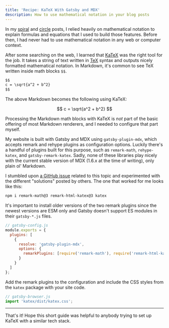 ```yaml
---
title: 'Recipe: KaTeX With Gatsby and MDX'
description: How to use mathematical notation in your blog posts
---
```


In my [spiral](/lab/spiral-into-madness) and [circle](/lab/circle-transition) posts, I relied heavily on mathematical notation to explain formulas and equations that I used to build those features. Before then, I had never had to use mathematical notation in any web or computer context.

After some searching on the web, I learned that [KaTeX](https://katex.org/) was the right tool for the job. It takes a string of text written in [TeX](https://en.wikipedia.org/wiki/TeX) syntax and outputs nicely formatted mathematical notation. In Markdown, it's common to see TeX written inside math blocks `$$`.

```md
$$
c = \sqrt{a^2 + b^2}
$$
```

The above Markdown becomes the following using KaTeX:

$$
c = \sqrt{a^2 + b^2}
$$

Processing the Markdown math blocks with KaTeX is _not_ part of the basic offering of most Markdown renderers, and I needed to configure that part myself.

My website is built with Gatsby and MDX using `gatsby-plugin-mdx`, which accepts remark and rehype plugins as configuration options. Luckily there's a handful of plugins built for this purpose, such as `remark-math`, `rehype-katex`, and `gatsby-remark-katex`. Sadly, none of these libraries play nicely with the current stable version of MDX (1.6.x at the time of writing), only plain ol' Markdown.

I stumbled upon [a GitHub issue](https://github.com/gatsbyjs/gatsby/issues/28031) related to this topic and experimented with the different "solutions" posted by others. The one that worked for me looks like this:

```bash
npm i remark-math@3 remark-html-katex@3 katex
```

It's important to install older versions of the two remark plugins since the newest versions are ESM only and Gatsby doesn't support ES modules in their `gatsby-*.js` files.

```js
// gatsby-config.js
module.exports = {
  plugins: [
    {
      resolve: 'gatsby-plugin-mdx',
      options: {
        remarkPlugins: [require('remark-math'), require('remark-html-katex')]
      }
    }
  ]
};
```

Add the remark plugins to the configuration and include the CSS styles from the `katex` package with your site code.

```js
// gatsby-browser.js
import 'katex/dist/katex.css';
```

---

That's it! Hope this short guide was helpful to anybody trying to set up KaTeX with a similar tech stack.

